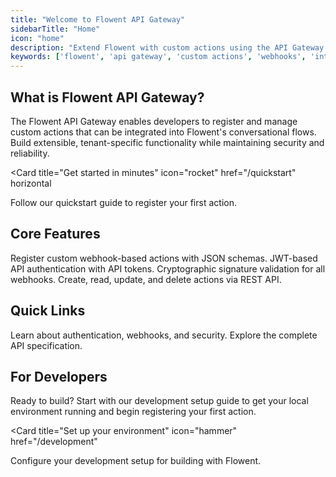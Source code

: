 ```yaml
---
title: "Welcome to Flowent API Gateway"
sidebarTitle: "Home"
icon: "home"
description: "Extend Flowent with custom actions using the API Gateway. Register webhook-based actions with secure authentication and HMAC signature validation."
keywords: ['flowent', 'api gateway', 'custom actions', 'webhooks', 'integration']
---
```


## What is Flowent API Gateway?

The Flowent API Gateway enables developers to register and manage custom actions that can be integrated into Flowent's conversational flows. Build extensible, tenant-specific functionality while maintaining security and reliability.

<Card
  title="Get started in minutes"
  icon="rocket"
  href="/quickstart"
  horizontal
>
  Follow our quickstart guide to register your first action.
</Card>

## Core Features

<Columns cols={2}>
  <Card
    title="Action Registration"
    icon="list-check"
  >
    Register custom webhook-based actions with JSON schemas.
  </Card>
  <Card
    title="Secure Authentication"
    icon="shield"
  >
    JWT-based API authentication with API tokens.
  </Card>
  <Card
    title="HMAC Validation"
    icon="lock"
  >
    Cryptographic signature validation for all webhooks.
  </Card>
  <Card
    title="Full CRUD Operations"
    icon="arrows-turn-right"
  >
    Create, read, update, and delete actions via REST API.
  </Card>
</Columns>

## Quick Links

<Columns cols={2}>
  <Card
    title="API Concepts"
    icon="lightbulb"
    href="/api-concepts"
  >
    Learn about authentication, webhooks, and security.
  </Card>
  <Card
    title="API Reference"
    icon="terminal"
    href="/api-reference/introduction"
  >
    Explore the complete API specification.
  </Card>
</Columns>

## For Developers

Ready to build? Start with our development setup guide to get your local environment running and begin registering your first action.

<Card
  title="Set up your environment"
  icon="hammer"
  href="/development"
>
  Configure your development setup for building with Flowent.
</Card>
